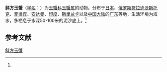 {{Speciesbox
| name = 斜方玉蟹
| status = 
| status_system = 
| image = 
| genus = Leucosia
| species = rhomboidalis
| authority = (de Haan, 1850)<ref name='id11509'>{{cite web| url =http://www.bioinfo.cn/db05/BjdwSpecies.php?action=view&id=11509| title =斜方玉蟹| work =《中国动物物种编目数据库》| publisher =中国科学院微生物研究所| author =中国科学院动物研究所| accessdate =2009-04-28| deadurl =yes| archiveurl =https://web.archive.org/web/20160305044750/http://www.bioinfo.cn/db05/BjdwSpecies.php?action=view&id=11509| archivedate =2016-03-05}}</ref>
}}

'''斜方玉蟹'''（[[学名|学名]]：{{lang|la|''Leucosia rhomboidalis''}}）为[[玉蟹科|玉蟹科]][[玉蟹属|玉蟹属]]的动物。分布于[[日本|日本]]、[[俄罗斯|俄罗斯]][[符拉迪沃斯托克|符拉迪沃斯托克]]、[[菲律宾|菲律宾]]、[[安达曼|安达曼]]、[[印度|印度]]、[[斯里兰卡|斯里兰卡]]以及[[中国大陆|中国大陆]]的[[广东|广东]]等地，生活环境为海水，多栖息于水深50-100米的泥沙底上。<ref name='id11509'/>

== 参考文献 ==
{{reflist}}

{{Wikispecies|Leucosia rhomboidalis}}
{{Taxonbar|from=Q40498205}}

[[Category:玉蟹属|斜方玉蟹]]


{{螃蟹小作品}}